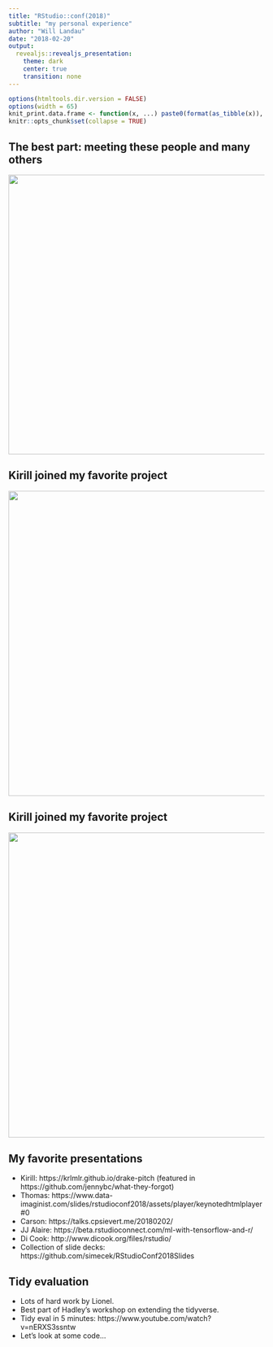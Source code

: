 ```yaml
---
title: "RStudio::conf(2018)"
subtitle: "my personal experience"
author: "Will Landau"
date: "2018-02-20"
output:
  revealjs::revealjs_presentation:
    theme: dark
    center: true
    transition: none
---
```


```r
options(htmltools.dir.version = FALSE)
options(width = 65)
knit_print.data.frame <- function(x, ...) paste0(format(as_tibble(x)), collapse = "\n")
knitr::opts_chunk$set(collapse = TRUE)
```


## The best part: meeting these people and many others

<img src="ppl.png" width="550" height = "550">


## Kirill joined my favorite project

<img src="kirill.png" width="600" height = "600">

## Kirill joined my favorite project

<img src="kirill2.png" width="600" height = "600">

## My favorite presentations

- Kirill: https://krlmlr.github.io/drake-pitch (featured in https://github.com/jennybc/what-they-forgot)
- Thomas: https://www.data-imaginist.com/slides/rstudioconf2018/assets/player/keynotedhtmlplayer#0
- Carson: https://talks.cpsievert.me/20180202/
- JJ Alaire: https://beta.rstudioconnect.com/ml-with-tensorflow-and-r/
- Di Cook: http://www.dicook.org/files/rstudio/
- Collection of slide decks: https://github.com/simecek/RStudioConf2018Slides

## Tidy evaluation

- Lots of hard work by Lionel.
- Best part of Hadley's workshop on extending the tidyverse.
- Tidy eval in 5 minutes: https://www.youtube.com/watch?v=nERXS3ssntw
- Let's look at some code...
